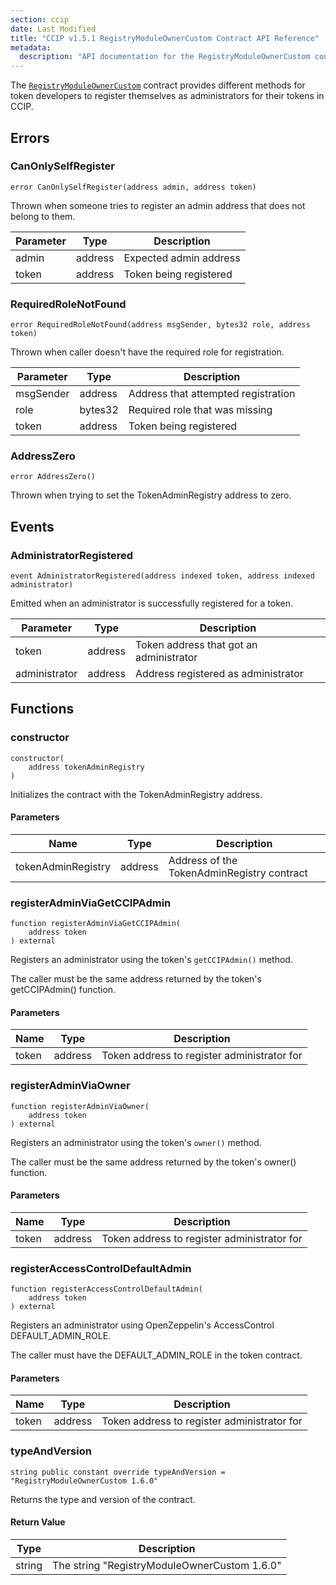```yaml
---
section: ccip
date: Last Modified
title: "CCIP v1.5.1 RegistryModuleOwnerCustom Contract API Reference"
metadata:
  description: "API documentation for the RegistryModuleOwnerCustom contract in Chainlink CCIP v1.5.1"
---
```



<CcipCommon callout="importCCIPPackage151" />

The [`RegistryModuleOwnerCustom`](https://github.com/smartcontractkit/ccip/blob/release/contracts-ccip-1.5.1/contracts/src/v0.8/ccip/tokenAdminRegistry/RegistryModuleOwnerCustom.sol) contract provides different methods for token developers to register themselves as administrators for their tokens in CCIP.

## Errors

### CanOnlySelfRegister

```solidity
error CanOnlySelfRegister(address admin, address token)
```

Thrown when someone tries to register an admin address that does not belong to them.

| Parameter | Type    | Description            |
| --------- | ------- | ---------------------- |
| admin     | address | Expected admin address |
| token     | address | Token being registered |

### RequiredRoleNotFound

```solidity
error RequiredRoleNotFound(address msgSender, bytes32 role, address token)
```

Thrown when caller doesn't have the required role for registration.

| Parameter | Type    | Description                         |
| --------- | ------- | ----------------------------------- |
| msgSender | address | Address that attempted registration |
| role      | bytes32 | Required role that was missing      |
| token     | address | Token being registered              |

### AddressZero

```solidity
error AddressZero()
```

Thrown when trying to set the TokenAdminRegistry address to zero.

## Events

### AdministratorRegistered

```solidity
event AdministratorRegistered(address indexed token, address indexed administrator)
```

Emitted when an administrator is successfully registered for a token.

| Parameter     | Type    | Description                             |
| ------------- | ------- | --------------------------------------- |
| token         | address | Token address that got an administrator |
| administrator | address | Address registered as administrator     |

## Functions

### constructor

```solidity
constructor(
    address tokenAdminRegistry
)
```

Initializes the contract with the TokenAdminRegistry address.

#### Parameters

| Name               | Type    | Description                                |
| ------------------ | ------- | ------------------------------------------ |
| tokenAdminRegistry | address | Address of the TokenAdminRegistry contract |

### registerAdminViaGetCCIPAdmin

```solidity
function registerAdminViaGetCCIPAdmin(
    address token
) external
```

Registers an administrator using the token's `getCCIPAdmin()` method.

<Aside type="note">The caller must be the same address returned by the token's getCCIPAdmin() function.</Aside>

#### Parameters

| Name  | Type    | Description                                 |
| ----- | ------- | ------------------------------------------- |
| token | address | Token address to register administrator for |

### registerAdminViaOwner

```solidity
function registerAdminViaOwner(
    address token
) external
```

Registers an administrator using the token's `owner()` method.

<Aside type="note">The caller must be the same address returned by the token's owner() function.</Aside>

#### Parameters

| Name  | Type    | Description                                 |
| ----- | ------- | ------------------------------------------- |
| token | address | Token address to register administrator for |

### registerAccessControlDefaultAdmin

```solidity
function registerAccessControlDefaultAdmin(
    address token
) external
```

Registers an administrator using OpenZeppelin's AccessControl DEFAULT_ADMIN_ROLE.

<Aside type="note">The caller must have the DEFAULT_ADMIN_ROLE in the token contract.</Aside>

#### Parameters

| Name  | Type    | Description                                 |
| ----- | ------- | ------------------------------------------- |
| token | address | Token address to register administrator for |

### typeAndVersion

```solidity
string public constant override typeAndVersion = "RegistryModuleOwnerCustom 1.6.0"
```

Returns the type and version of the contract.

#### Return Value

| Type   | Description                                  |
| ------ | -------------------------------------------- |
| string | The string "RegistryModuleOwnerCustom 1.6.0" |
